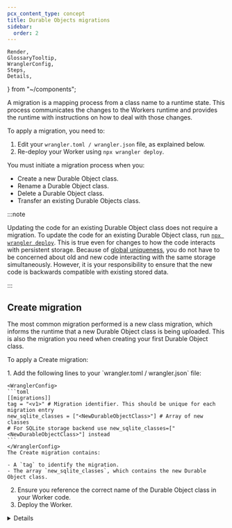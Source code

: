 ```yaml
---
pcx_content_type: concept
title: Durable Objects migrations
sidebar:
  order: 2
---
```


	Render,
	GlossaryTooltip,
	WranglerConfig,
	Steps,
	Details,
} from "~/components";

A migration is a mapping process from a class name to a runtime state. This process communicates the changes to the Workers runtime and provides the runtime with instructions on how to deal with those changes.

To apply a migration, you need to:

1. Edit your `wrangler.toml / wrangler.json` file, as explained below.
2. Re-deploy your Worker using `npx wrangler deploy`.

You must initiate a migration process when you:

- Create a new <GlossaryTooltip term="Durable Object class">Durable Object class</GlossaryTooltip>.
- Rename a Durable Object class.
- Delete a Durable Object class.
- Transfer an existing Durable Objects class.

:::note

Updating the code for an existing Durable Object class does not require a migration. To update the code for an existing Durable Object class, run [`npx wrangler deploy`](/workers/wrangler/commands/#deploy). This is true even for changes to how the code interacts with persistent storage. Because of [global uniqueness](/durable-objects/platform/known-issues/#global-uniqueness), you do not have to be concerned about old and new code interacting with the same storage simultaneously. However, it is your responsibility to ensure that the new code is backwards compatible with existing stored data.

:::

## Create migration

The most common migration performed is a new class migration, which informs the runtime that a new Durable Object class is being uploaded. This is also the migration you need when creating your first Durable Object class.

To apply a Create migration:

<Steps>
1. Add the following lines to your `wrangler.toml / wrangler.json` file:

    <WranglerConfig>
    ```toml
    [[migrations]]
    tag = "<v1>" # Migration identifier. This should be unique for each migration entry
    new_sqlite_classes = ["<NewDurableObjectClass>"] # Array of new classes
    # For SQLite storage backend use new_sqlite_classes=["<NewDurableObjectClass>"] instead
    ```
    </WranglerConfig>
    The Create migration contains:

    - A `tag` to identify the migration.
    - The array `new_sqlite_classes`, which contains the new Durable Object class.

2. Ensure you reference the correct name of the Durable Object class in your Worker code.
3. Deploy the Worker.
</Steps>

<Details header="Create migration example">

To create a new Durable Object binding `DURABLE_OBJECT_A`, your `wrangler.toml / wrangler.json` file should look like the following:

<WranglerConfig>
```toml
# Creating a new Durable Object class
[[durable_objects.bindings]]
name = "DURABLE_OBJECT_A"
class_name = "DurableObjectAClass"

# Add the lines below for a Create migration.

[[migrations]]
tag = "v1"
new_sqlite_classes = ["DurableObjectAClass"]

```
</WranglerConfig>

</Details>

### Create Durable Object class with key-value storage

<Render file="recommend-sqlite-do" product="durable-objects"/>

Use `new_classes` on the migration in your Worker's Wrangler file to create a Durable Object class with the key-value storage backend:

<WranglerConfig>

```toml
[[migrations]]
tag = "v1" # Should be unique for each entry
new_classes = ["MyDurableObject"] # Array of new classes
```

</WranglerConfig>

<Render file="do-plans-note" />

## Delete migration

Running a Delete migration will delete all Durable Objects associated with the deleted class, including all of their stored data.

- Do not run a Delete migration on a class without first ensuring that you are not relying on the Durable Objects within that Worker anymore, that is, first remove the binding from the Worker.
- Copy any important data to some other location before deleting.
- You do not have to run a Delete migration on a class that was renamed or transferred.

To apply a Delete migration:

<Steps>
1. Remove the binding for the class you wish to delete from the `wrangler.toml / wrangler.json` file.
2. Remove references for the class you wish to delete from your Worker code.
3. Add the following lines to your `wrangler.toml / wrangler.json` file.

    <WranglerConfig>
    ```toml
    [[migrations]]
    tag = "<v2>" # Migration identifier. This should be unique for each migration entry
    deleted_classes = ["<ClassToDelete>"] # Array of deleted class names
    ```
    </WranglerConfig>
    The Delete migration contains:

    - A `tag` to identify the migration.
    - The array `deleted_classes`, which contains the deleted Durable Object classes.

4. Deploy the Worker.
</Steps>

<Details header = "Delete migration example">
To delete a Durable Object binding `DEPRECATED_OBJECT`, your `wrangler.toml / wrangler.json` file should look like the following:

<WranglerConfig>
```toml
# Remove the binding for the DeprecatedObjectClass DO
#[[durable_objects.bindings]]
#name = "DEPRECATED_OBJECT"
#class_name = "DeprecatedObjectClass"

[[migrations]]
tag = "v3" # Should be unique for each entry
deleted_classes = ["DeprecatedObjectClass"] # Array of deleted classes

```
</WranglerConfig>
</Details>

## Rename migration

Rename migrations are used to transfer stored Durable Objects between two Durable Object classes in the same Worker code file.

To apply a Rename migration:

<Steps>
1. Update the previous class name to the new class name by editing your `wrangler.toml / wrangler.json` file in the following way:

	<WranglerConfig>
	```toml
	[[durable_objects.bindings]]
	name = "<MY_DURABLE_OBJECT>"
	class_name = "<UpdatedDurableObject>" # Update the class name to the new class name

	[[migrations]]
	tag = "<v3>" # Migration identifier. This should be unique for each migration entry
	renamed_classes = [{from = "<OldDurableObject>", to = "<UpdatedDurableObject>" }] # Array of rename directives
	```
	</WranglerConfig>

	The Rename migration contains:
	- A `tag` to identify the migration.
	- The `renamed_classes` array, which contains objects with `from` and `to` properties.
		- `from` property is the old Durable Object class name.
		- `to` property is the renamed Durable Object class name.
2. Reference the new Durable Object class name in your Worker code.
3. Deploy the Worker.
</Steps>

<Details header = "Rename migration example">

To rename a Durable Object class, from `OldName` to `UpdatedName`, your `wrangler.toml / wrangler.json` file should look like the following:

<WranglerConfig>
```toml
# Before deleting the `DeprecatedClass` remove the binding for the `DeprecatedClass`.
# Update the binding for the `DurableObjectExample` to the new class name `UpdatedName`.
[[durable_objects.bindings]]
name = "MY_DURABLE_OBJECT"
class_name = "UpdatedName"

# Renaming classes
[[migrations]]
tag = "v3"
renamed_classes = [{from = "OldName", to = "UpdatedName" }] # Array of rename directives
```

</WranglerConfig>

</Details>

## Transfer migration

Transfer migrations are used to transfer stored Durable Objects between two Durable Object classes in different Worker code files.

If you want to transfer stored Durable Objects between two Durable Object classes in the same Worker code file, use [Rename migrations](#rename-migration) instead.

:::note
Do not run a [Create migration](#create-migration) for the destination class before running a Transfer migration. The Transfer migration will create the destination class for you.
:::

To apply a Transfer migration:

<Steps>
1. Edit your `wrangler.toml / wrangler.json` file in the following way:

    <WranglerConfig>
    ```toml
    [[durable_objects.bindings]]
    name = "<MY_DURABLE_OBJECT>"
    class_name = "<DestinationDurableObjectClass>"

    [[migrations]]
    tag = "<v4>" # Migration identifier. This should be unique for each migration entry
    transferred_classes = [{from = "<SourceDurableObjectClass>", from_script = "<SourceWorkerScript>", to = "<DestinationDurableObjectClass>" }]
    ```
    </WranglerConfig>
    The Transfer migration contains:
    - A `tag` to identify the migration.
    - The `transferred_class` array, which contains objects with `from`, `from_script`, and `to` properties.
      - `from` property is the name of the source Durable Object class.
      - `from_script` property is the name of the source Worker script.
      - `to` property is the name of the destination Durable Object class.

2. Ensure you reference the name of the new, destination Durable Object class in your Worker code.
3. Deploy the Worker.
</Steps>

<Details header = "Transfer migration example">

You can transfer stored Durable Objects from `DurableObjectExample` to `TransferredClass` from a Worker script named `OldWorkerScript`. The configuration of the `wrangler.toml / wrangler.json` file for your new Worker code (destination Worker code) would look like this:

<WranglerConfig>
```toml
# destination worker
[[durable_objects.bindings]]
name = "MY_DURABLE_OBJECT"
class_name = "TransferredClass"

# Transferring class

[[migrations]]
tag = "v4"
transferred_classes = [{from = "DurableObjectExample", from_script = "OldWorkerScript", to = "TransferredClass" }]

```
</WranglerConfig>

</Details>
## Migration Wrangler configuration

- Migrations are performed through the `[[migrations]]` configurations key in your `wrangler.toml` file or `migration` key in your `wrangler.json` file.

- Migrations require a migration tag, which is defined by the `tag` property in each migration entry.

- Migration tags are treated like unique names and are used to determine which migrations have already been applied. Once a given Worker code has a migration tag set on it, all future Worker code deployments must include a migration tag.

- The migration list is an ordered array of tables, specified as a key in your Wrangler configuration file.

- You can define the migration for each environment, as well as at the top level.
  - Top-level migration is specified at the top-level `migrations` key in the Wrangler configuration file.
  - Environment-level migration is specified by a `migrations` key inside the `env` key of the Wrangler configuration file (`[env.<environment_name>.migrations]`).
    - Example Wrangler file:
    ```jsonc title="wrangler.jsonc"
    {
    // top-level default migrations
    "migrations": [{ ... }],
    "env": {
    "staging": {
      // migration override for staging
      "migrations": [{...}]
      }
     }
    }
    ```
  - If a migration is only specified at the top-level, but not at the environment-level, the environment will inherit the top-level migration.
  - Migrations at at the environment-level override migrations at the top level.

- All migrations are applied at deployment. Each migration can only be applied once per [environment](/durable-objects/reference/environments/).

- Each migration in the list can have multiple directives, and multiple migrations can be specified as your project grows in complexity.

:::caution[Important]
- The destination class (the class that stored Durable Objects are being transferred to) for a Rename or Transfer migration must be exported by the deployed Worker.

- You should not create the destination Durable Object class before running a Rename or Transfer migration. The migration will create the destination class for you.

- After a Rename or Transfer migration, requests to the destination Durable Object class will have access to the source Durable Object's stored data.

- After a migration, any existing bindings to the original Durable Object class (for example, from other Workers) will automatically forward to the updated destination class. However, any Workers bound to the updated Durable Object class must update their Durable Object binding configuration in the `wrangler` configuration file for their next deployment.
:::

:::note
Note that `.toml` files do not allow line breaks in inline tables (the `{key = "value"}` syntax), but line breaks in the surrounding inline array are acceptable.
:::

You cannot enable a SQLite storage backend on an existing, deployed Durable Object class, so setting `new_sqlite_classes` on later migrations will fail with an error. Automatic migration of deployed classes from their key-value storage backend to SQLite storage backend will be available in the future.

:::caution[Important]
Durable Object migrations are atomic operations and cannot be gradually deployed. To provide early feedback to developers, new Worker versions with new migrations cannot be uploaded. Refer to [Gradual deployments for Durable Objects](/workers/configuration/versions-and-deployments/gradual-deployments/#gradual-deployments-for-durable-objects) for more information.
:::

